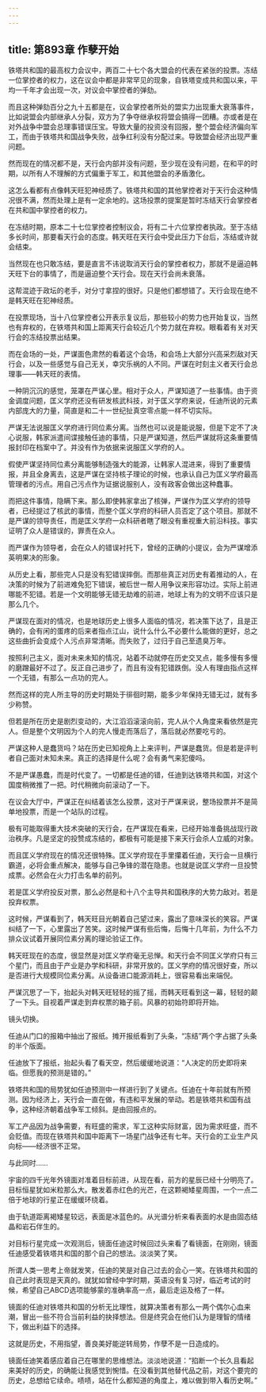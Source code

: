 ```yaml
---
---
---
```

title: 第893章 作孽开始
---



铁塔共和国的最高权力会议中，两百二十七个各大盟会的代表在紧张的投票。冻结一位掌控者的权力，这在议会中都是非常罕见的现象，自铁塔变成共和国以来，平均一千年才会出现一次，对议会中掌控者的弹劾。

而且这种弹劾百分之九十五都是在，议会掌控者所处的盟实力出现重大衰落事件，比如说盟会内部继承人分裂，双方为了争夺继承权将盟会搞得一团糟。亦或者是在对外战争中盟会总理事错误压宝。导致大量的投资没有回报，整个盟会经济偏向军工，而由于铁塔共和国战争失败，战争红利没有分配过来。导致盟会经济出现严重问题。

然而现在的情况都不是，天行会内部并没有问题，至少现在没有问题，在和平的时期，以所有人不理解的方式偏重于军工，和其他盟会的矛盾激化。

这怎么看都有点像韩天旺犯神经质了。铁塔共和国的其他掌控者对于天行会这种情况很不满，然而处理上是有一定余地的。这场投票的提案是暂时冻结天行会掌控者在共和国中掌控者的权力。

在冻结时期，原本二十七位掌控者控制议会，将有二十六位掌控者执政。至于冻结多长时间，那要看天行会的态度。韩天旺在天行会中受此压力下台后，冻结或许就会结束。

当然现在也只敢冻结，要是直言不讳说取消天行会的掌控者权力，那就不是逼迫韩天旺下台的事情了，而是逼迫整个天行会。现在天行会尚未衰落。

这帮混迹于政坛的老手，对分寸拿捏的很好。只是他们都想错了。天行会现在绝不是韩天旺在犯神经质。

在投票现场，当十八位掌控者公开表示复议后，那些较小的势力也开始复议，当然也有弃权的，在铁塔共和国上距离天行会较近几个势力就在弃权。眼看着有关对天行会的冻结投票出结果。

而在会场的一处，严谋面色肃然的看着这个会场，和会场上大部分兴高采烈敌对天行会，以及一些感觉与自己无关，幸灾乐祸的人不同。严谋在时刻主义者天行会总理事——韩天旺的表情。

一种阴沉沉的感觉，笼罩在严谋心里。相对于众人，严谋知道了一些事情。由于资金调度问题，匡义学府还没有研发核武科技，对于匡义学府来说，任迪所说的元素内部庞大的力量，简直是和二十一世纪扯真空零点能一样不切实际。

严谋无法说服匡义学府进行同位素分离。当然也可以说是能说服，但是下定不了决心说服，韩家派遣间谍接触任迪的事情，只是严谋知道，然后严谋就将这条重要情报封印在档案中了。并没有作为依据来说服匡义学府的人。

假使严谋坚持同位素分离能够制造强大的能源，让韩家人混进来，得到了重要情报，并且全身离去，这是严谋在坚持核子理论的时候，也承认自己为匡义学府最高管理者的污点。用自己污点作为证据说服别人，没有政客会做出这种蠢事。

而把这件事情，隐瞒下来。那么即使韩家拿出了核弹，严谋作为匡义学府的领导者，已经提过了核武的事情，而整个匡义学府的科研人员否定了这个项目。那就不是严谋的领导责任，而是匡义学府一众科研者瞎了眼没有重视重大前沿科技。事实证明了众人是错误的，罪责在众人。

而严谋作为领导者，会在众人的错误衬托下，曾经的正确的小提议，会为严谋增添英明果决的形象。

从历史上看，那些完人只是没有犯错误摔倒。而那些真正对历史有着推动的人，在决策的时候为了前进难免犯下错误，被后世一帮人用争议来形容功过。实际上前进哪能不犯错。若是一个文明能够无错无劫难的前进，地球上有为的文明不应该只是那么几个。

严谋现在面对的情况，也是地球历史上很多人面临的情况，若决策下达了，且是正确的，会有闲的蛋疼的后来者指点江山，说什么什么不必要什么能做的更好，总之这些曲折会变成个人污点非常清晰。而失败了，过归于自己至遗臭万年。

按照利己主义，面对未来未知的情况，站着不动就停在历史交叉点，能多慢有多慢的磨蹭最好不过了。反正自己进步了，而且有没有犯错跌倒。没人有理由指点这样一个无错，有那么一点功的完人。

然而这样的完人所主导的历史时期处于徘徊时期，能多少年保持无错无过，就有多少称赞。

但若是所在历史是剧烈变动的，大江滔滔滚滚向前，完人从个人角度来看依然是完人。但是整个文明因为个人的完人慢走而落后了，落后就必然要吃亏的。

严谋这种人是蠢货吗？站在历史已知视角上上来评判，严谋是蠢货。但是若是评判者自己面对未知未来。真正的选择是什么呢？会有勇气来犯傻吗。

不是严谋愚蠢，而是时代变了。一切都是任迪的错，任迪到达铁塔共和国，对这个国度稍微推了一把。时代稍微向前滚动了一下。

在议会大厅中，严谋正在纠结着该怎么投票，这对于严谋来说，整场投票并不是简单地投票，而是一个站队的过程。

极有可能取得重大技术突破的天行会，在严谋现在看来，已经开始准备挑战现行政治秩序。凡是坚定的投赞成冻结的，都极有可能是接下来天行会杀人立威的对象。

而且匡义学府现在的情况还很特殊。匡义学府现在手里攥着任迪，天行会一旦横行霸道，必将会重点解决，能够与自己争锋的潜在隐患。也就是说匡义学府一旦投赞成票。必然会在火力打击名单的前列。

若是匡义学府投反对票，那么必然是和十八个主导共和国秩序的大势力敌对。若是投弃权票。

这时候，严谋看到了，韩天旺目光朝着自己望过来，露出了意味深长的笑容。严谋纠结了一下，心里露出了苦笑。这时候严谋有些后悔，后悔十几年前，为什么不力排众议试着开展同位素分离的理论验证工作。

韩天旺现在的态度，很显然是对匡义学府毫无忌惮。和天行会不同匡义学府只有三个星门，而且由于产业是办学和科研，非常开放的。匡义学府的情况很好查，所以是否进行大规模同位素分离。从设备进口能源消耗上，很容易看出来端倪。

严谋沉思了一下，抬起头对韩天旺轻轻的摇了摇，而韩天旺看到这一幕，轻轻的颠了一下头。目视着严谋走到弃权票的箱子前。风暴的初始符即将开始。

镜头切换。

任迪从门口的报箱中抽出了报纸。摊开报纸看到了头条，“冻结”两个字占据了头条的半个版面。

任迪放下了报纸，抬起头看了看天空，然后缓缓地说道：“人决定的历史即将来临。但愿我的预测是错的。”

铁塔共和国的局势犹如任迪预测中一样进行到了关键点。任迪在十年前就有所预测。因为经济上，天行会一直在做，有违和平发展的举动。若是铁塔共和国有战争，这种经济朝着战争军工倾斜。是由回报点的。

军工产品因为战争需要，有旺盛的需求，军工这种实际财富，因为需求旺盛，而不会贬值。而现在铁塔共和国中距离下一场星门战争还有七年。天行会的工业生产风向标——经济很不正常。

与此同时……

宇宙的四千光年外镜面对准着目标前进，从现在看，前方的星辰已经十分明亮了。目标恒星犹如米粒那么大。散发着赤红色的光芒，在这颗褐矮星周围，一个一点二倍于地球的行星正在缓缓环绕着。

由于轨道距离褐矮星较远，表面是冰蓝色的。从光谱分析来看表面的水是由固态结晶和岩石伴生的。

对目标行星完成一次观测后，镜面任迪这时候回过头来看了看镜面，在刚刚，镜面任迪感受着铁塔共和国的那个自己的想法。淡淡笑了笑。

所谓人类一思考上帝就发笑，任迪的笑是对自己过去的会心一笑。在铁塔共和国的自己此时表现是天真的。就犹如曾经中学时期，英语没有复习好，临近考试的时候，希望自己ABCD选项能够蒙的准确率高一点，最后走运及格了一样。

镜面的任迪对铁塔共和国的分析无比理性，就算决策者有那么一两个偶尔心血来潮，冒出一些不符合当前利益的抉择想法。但是终究会在他们认为是理智的情绪下，做出利益下的选择。

这就是历史，不用指望，善良美好能逆转局势，作孽不是一日造成的。

镜面任迪笑着感应着自己在哪里的思维想法。淡淡地说道：“掐断一个长久且看起来美好的历史，的确能让我感觉到惋惜。在没看到其他替代品之前，对这个要完的历史，总想给它续命。啧啧，站在什么都知道的角度上，难以做到带入看历史啊。”